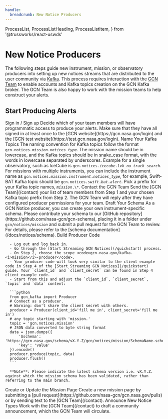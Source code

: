 ```yaml
---
handle:
  breadcrumb: New Notice Producers
---
```


  ProcessList,
  ProcessListHeading,
  ProcessListItem,
} from '@trussworks/react-uswds'

# New Notice Producers

The following steps guide new instrument, mission, or observatory producers
into setting up new notices streams that are distributed to the user community
via [Kafka](/docs/faq#what-is-kafka). This process requires interaction
with the [GCN Team](/contact)
to enable accounts and Kafka topics creation on the GCN Kafka broker. The GCN Team is
also happy to work with the mission teams to help construct your alerts.

## Start Producing Alerts

<ProcessList>
   <ProcessListItem>
     <ProcessListHeading type="h3">
       Sign in / Sign up
     </ProcessListHeading>
     Decide which of your team members will have programmatic access to produce your alerts.
     Make sure that they have all signed in at least once to the [GCN website](https://gcn.nasa.gov/login)
     and the [GCN test website](https://test.gcn.nasa.gov/login).
   </ProcessListItem>
   <ProcessListItem>
      <ProcessListHeading type="h3">
         Name Your Kafka Topics
      </ProcessListHeading>
      The naming convention for Kafka topics follow the format <code>gcn.notices.<i>mission</i>.<i>notices_type</i></code>. The mission name should be in lowercase, and the Kafka topics should be in snake_case format, with the words in lowercase separated by underscores. Example for a single observatory, such as IceCube is <code>gcn.notices.<i>icecube</i>.<i>lvk_nu_track_search</i></code>. For missions with multiple instruments, you can include the instrument name as <code>gcn.notices.<i>mission</i>.<i>instrument</i>.<i>notices_type</i></code>, for example, Swift-BAT Kafka topic should be <code>gcn.notices.<i>swift</i>.<i>bat</i>.<i>alert</i></code>.
      Pick a prefix for your Kafka topic names, <code><i>mission</i>.\*</code>.
   </ProcessListItem>
   <ProcessListItem>
      <ProcessListHeading type="h3">
         Contact the GCN Team
      </ProcessListHeading>
      Send the [GCN Team](/contact)
   your list of team members from Step 1 and your chosen Kafka topic prefix from Step 2.
      The GCN Team will reply after they have configured producer permissions for your team.
   </ProcessListItem>
   <ProcessListItem>
      <ProcessListHeading type="h3">
         Draft Your Schema
      </ProcessListHeading>
      As a GCN Notice producer, you can create your own instrument-specific schema. Please contribute your schema to our [GitHub repository](https://github.com/nasa-gcn/gcn-schema), placing it in a folder under <code>gcn/notices/<i>mission</i></code> and submit a pull request for the GCN Team to review. For details, please refer to the [schema documentation](/docs/notices/schema).
   </ProcessListItem>
   <ProcessListItem>
      <ProcessListHeading type="h3">
         Build Producer Code
      </ProcessListHeading>

      - Log out and log back in.
      - Go through the [Start Streaming GCN Notices](/quickstart) process.
      - On Step 2, choose the scope <code>gcn.nasa.gov/kafka-<i>mission</i>-producer</code>.
      - Your producer code will look very similar to the client example code in Step 4 of the [Start Streaming GCN Notices](/quickstart) guide. Your `client_id` and `client_secret` can be found in Step 4 client example code.
      - Start from this and adjust the `client_id`, `client_secret`, `topic` and `data` content:

      ```python
      from gcn_kafka import Producer
      # Connect as a producer.
      # Warning: don't share the client secret with others.
      producer = Producer(client_id='fill me in', client_secret='fill me in')
      # any topic starting with 'mission.'
      topic = 'gcn.notices.mission'
      # JSON data converted to byte string format
      data = json.dumps({
          '$schema': 'https://gcn.nasa.gov/schema/vX.Y.Z/gcn/notices/mission/SchemaName.schema.json',
          'key': 'value'
      }).encode()
      producer.produce(topic, data)
      producer.flush()
      ```

      **Note**: Please indicate the latest schema version i.e. vX.Y.Z. against which the mission schema has been validated, rather than referring to the main branch.

   </ProcessListItem>
   <ProcessListItem>
      <ProcessListHeading type="h3">
         Create or Update the Mission Page
      </ProcessListHeading>
      Create a new mission page by submitting a [pull request](https://github.com/nasa-gcn/gcn.nasa.gov/pulls)
or by sending text to the [GCN Team](/contact).
   </ProcessListItem>

   <ProcessListItem>
      <ProcessListHeading type="h3">
         Announce New Notice Types
      </ProcessListHeading>
      Work with the
      [GCN Team](/contact)
      to draft a community announcement, which the GCN Team will circulate.
   </ProcessListItem>
</ProcessList>
